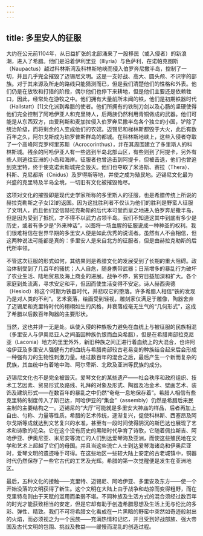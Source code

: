 ```yaml
---
---
---
```

title: 多里安人的征服
---




大约在公元前1104年，从日益扩张的北部涌来了一股移民（或入侵者）的新浪潮，进入了希腊。他们是沿着伊利里亚（Illyria）与色萨利，在诺帕克图斯（Naupactus）越过科林斯湾及科林斯地峡而侵入伯罗奔尼撒半岛，控制了一切，并且几乎完全摧毁了迈锡尼文明。这是一支好战、高大、圆头颅、不识字的部族。对于其来源及所走的路线只能猜测而已，但是我们清楚他们的性格和外表。他们仍是在放牧和打猎的阶段，偶尔他们也停下来耕地，但是他们主要还是依赖牲口，因此，经常处在游牧之中。他们拥有大量前所未闻的铁，他们是初期铁器时代（Hallstatt）[1]文化派到希腊的使者。他们所拥有的铁制刀剑以及心肠的坚硬使得他们完全控制了阿哈伊亚人和克里特人，后两族仍然利用青铜做成的武器。他们可能是从东西双方，由爱利斯和麦加拉侵入伯罗奔尼撒半岛各个独立的小国，铲除了统治阶级，而将剩余的人变成他们的农奴。迈锡尼和梯林斯都毁于大火，此后有数百年之久，阿尔戈斯成为珀罗普斯群岛的都城。在科林斯地峡上，这些入侵者夺取了一个高峰阿克罗柯里苏斯（Acrocorinthus），并在其周围建立了多里斯人的科林斯城。残余的阿哈伊亚人有一些逃到半岛北部山区，有些则到了阿提卡，另外有些人则逃往亚洲的小岛和海岸。征服者也曾追击到阿提卡，但被击退，他们也曾追到克里特，终于使克诺索斯城完全毁灭。他们也夺取了米洛斯、赛拉（Thera）、科斯、克尼都斯（Cnidus）及罗得斯等地，并使之成为殖民地。迈锡尼文化最为兴盛的克里特及半岛全境，一切旧有文化被摧毁殆尽。

这项对文化的摧毁即是现代史学家所称的多里斯人的征服，也是希腊传统上所说的赫拉克勒斯之子女[2]的返国。因为这批胜利者不仅认为他们的胜利是野蛮人征服了文明人，而且他们坚信赫拉克勒斯的后代本可堂而皇之地进入伯罗奔尼撒半岛，但是因为受到了抵抗，才不得不以武力占领半岛。我们不知道这其中到底有多少是历史，或者有多少是“外来神话”，以图将一场血腥的征服说成一种神圣的权利。我们很难相信在世界早期的多里安人便是如此优秀的说谎者。虽然有人不会相信，但这两种说法可能都是真的：多里安人是来自北方的征服者，但是由赫拉克勒斯的后代所率领。

不管这次征服的形式如何，其结果则是希腊文化的发展受到了长期的重大阻碍。政治体制受到了几百年的骚扰；人人自危，随身携带武器；日渐增多的暴乱行为破坏了农业生活、陆地贸易及海上商业的进展。战争不停，贫穷日益加深和扩大。各个家庭到处流离，寻求安定和平，但因而使生活变得不安定。诗人赫西奥德（Hesiod）称这个时期为铁器时代，并悲叹它的堕落。许多希腊人相信“铁的发现乃是对人类的不利”。艺术衰落，绘画受到轻视，雕刻家仅满足于雕像，陶器舍弃了迈锡尼和克里特时代的栩栩如生的风格，并衰落成毫无生气的“几何形式”，这成了希腊以后数百年陶器的主要形状。

当然，这也并非一无是处。纵使入侵的种族极力避免在血统上与被征服的民族相混（多里安人与伊奥尼亚人之间虽因种族仇恨而血染希腊），但是在希腊南部拉克尼亚（Laconia）地方的里里外外，新旧种族之间正进行着血统上的大混合，也许阿哈伊亚及多里安人强健有力的血统与希腊南部较古老易变的种族结合起来后会形成一种强有力的生物性刺激力量。经过数百年的混合之后，最后产生一个新而复杂的民族，其血统中有着地中海、阿尔卑斯、北欧及亚洲等民族的成分。

迈锡尼文化也不是完全被毁灭。爱琴文化的某些遗产——社会秩序和政府组织、技术工艺因素、贸易形式及路线、礼拜的对象及形式、陶器及冶金术、壁画艺术、装饰及建筑形式——在数百年的暴乱之中仍然“奄奄一息地保存着”。希腊人相信有些克里特的制度传入了斯巴达，阿哈伊亚的“集会”（assembly）仍然是希腊后来民主制的主要结构之一。迈锡尼的“大厅”可能就是多里安大神庙的样品，后者再加上自由、匀称、力量等性质。希腊的艺术传统，逐渐复兴，促使科林斯、西塞昂及阿尔戈斯等成就达到文艺复兴的水准，甚至有一段时间使得阴沉的斯巴达也展现了艺术和诗歌的花朵。它在这个没有历史的黑暗时代孕育了诗歌，它随着佩拉斯吉、阿哈伊亚、伊奥尼亚、米尼安等流亡的人们到达爱琴海及亚洲，而使这些殖民地在文学和艺术上超越了它们的母国。并且当这些流亡人士到达爱琴海诸岛和伊奥尼亚时，爱琴文明的遗迹唾手可得。在这些地区一些较大陆上安定的古老城镇中，铜器时代仍然保存了一些它古代的工艺及光辉。希腊的第一次觉醒便是发生在亚洲地区。

最后，五种文化的接触——克里特、迈锡尼、阿哈伊亚、多里安及东方——使一个开始没落的文明获得了新生。这个文明在大陆上由于战争和劫掠而变得粗野，而在克里特岛则由于天赋的滥用而柔弱不堪。不同种族及生活方式的混合须经过数百年的时光才能获致相当的安定，但是它却有助于创造希腊思想及生活上无与伦比的多彩、弹性、精致。我们不可将希腊文化看成在一片黑暗的野蛮中突然如奇迹般射出的火焰，而必须视之为一个民族——充满热情和记忆，并且受到好战部族、强大帝国及古代文明的包围、挑战及教益——缓慢而混乱的创造过程。